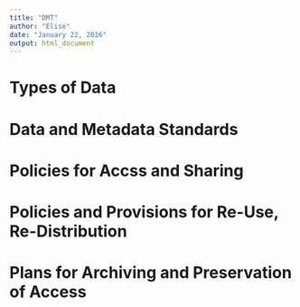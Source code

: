 ```yaml
---
title: "DMT"
author: "Elise"
date: "January 22, 2016"
output: html_document
---
```


# Types of Data

# Data and Metadata Standards

# Policies for Accss and Sharing

# Policies and Provisions for Re-Use, Re-Distribution

# Plans for Archiving and Preservation of Access